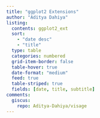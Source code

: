 ```yaml
---
title: "ggplot2 Extensions"
author: "Aditya Dahiya"
listing:
  contents: ggplot2_ext
  sort: 
    - "date desc"
    - "title"
  type: table
  categories: numbered
  grid-item-border: false
  table-hover: true
  date-format: "medium"
  feed: true
  table-striped: true
  fields: [date, title, subtitle]
comments:
  giscus: 
    repo: Aditya-Dahiya/visage
---
```

